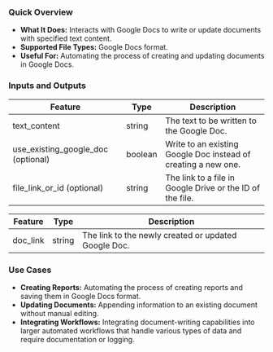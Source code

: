 ### Quick Overview

- **What It Does:** Interacts with Google Docs to write or update documents with specified text content.
- **Supported File Types:** Google Docs format.
- **Useful For:** Automating the process of creating and updating documents in Google Docs.

### Inputs and Outputs

| Feature                            | Type    | Description                                                    |
| ---------------------------------- | ------- | -------------------------------------------------------------- |
| text_content                       | string  | The text to be written to the Google Doc.                      |
| use_existing_google_doc (optional) | boolean | Write to an existing Google Doc instead of creating a new one. |
| file_link_or_id (optional)         | string  | The link to a file in Google Drive or the ID of the file.      |

| Feature  | Type   | Description                                          |
| -------- | ------ | ---------------------------------------------------- |
| doc_link | string | The link to the newly created or updated Google Doc. |

### Use Cases

- **Creating Reports:** Automating the process of creating reports and saving them in Google Docs format.
- **Updating Documents:** Appending information to an existing document without manual editing.
- **Integrating Workflows:** Integrating document-writing capabilities into larger automated workflows that handle various types of data and require documentation or logging.
